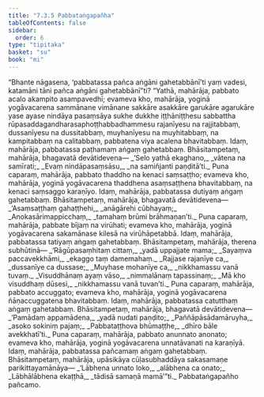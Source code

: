 ```yaml
---
title: "7.3.5 Pabbataṅgapañha"
tableOfContents: false
sidebar:
  order: 6
type: "tipitaka"
basket: "su"
book: "mi"
---
```



<DynamicBreadcrumb />

<Division number="249" book="mi" bookNo="28">

<Paragraph number="1784" book="mi">
“Bhante nāgasena, ‘pabbatassa pañca aṅgāni gahetabbānī’ti yaṃ vadesi, katamāni tāni pañca aṅgāni gahetabbānī”ti? “Yathā, mahārāja, pabbato acalo akampito asampavedhī; evameva kho, mahārāja, yoginā yogāvacarena sammānane vimānane sakkāre asakkāre garukāre agarukāre yase ayase nindāya pasaṃsāya sukhe dukkhe iṭṭhāniṭṭhesu sabbattha rūpasaddagandharasaphoṭṭhabbadhammesu rajanīyesu na rajjitabbaṃ, dussanīyesu na dussitabbaṃ, muyhanīyesu na muyhitabbaṃ, na kampitabbaṃ na calitabbaṃ, pabbatena viya acalena bhavitabbaṃ. Idaṃ, mahārāja, pabbatassa paṭhamaṃ aṅgaṃ gahetabbaṃ. Bhāsitampetaṃ, mahārāja, bhagavatā devātidevena—
</Paragraph>

<Paragraph number="1785" type="verses" book="mi">
_‘Selo yathā ekaghano,_  
_vātena na samīrati;_  
_Evaṃ nindāpasaṃsāsu,_  
_na samiñjanti paṇḍitā’ti._  

</Paragraph>

<Paragraph number="1786" book="mi">
Puna caparaṃ, mahārāja, pabbato thaddho na kenaci saṃsaṭṭho; evameva kho, mahārāja, yoginā yogāvacarena thaddhena asaṃsaṭṭhena bhavitabbaṃ, na kenaci saṃsaggo karaṇīyo. Idaṃ, mahārāja, pabbatassa dutiyaṃ aṅgaṃ gahetabbaṃ. Bhāsitampetaṃ, mahārāja, bhagavatā devātidevena—
</Paragraph>

<Paragraph number="1787" type="verses" book="mi">
_‘Asaṃsaṭṭhaṃ gahaṭṭhehi,_  
_anāgārehi cūbhayaṃ;_  
_Anokasārimappicchaṃ,_  
_tamahaṃ brūmi brāhmaṇan’ti._  

</Paragraph>

<Paragraph number="1788" book="mi">
Puna caparaṃ, mahārāja, pabbate bījaṃ na virūhati; evameva kho, mahārāja, yoginā yogāvacarena sakamānase kilesā na virūhāpetabbā. Idaṃ, mahārāja, pabbatassa tatiyaṃ aṅgaṃ gahetabbaṃ. Bhāsitampetaṃ, mahārāja, therena subhūtinā—
</Paragraph>

<Paragraph number="1789" type="verses" book="mi">
_‘Rāgūpasaṃhitaṃ cittaṃ,_  
_yadā uppajjate mama;_  
_Sayaṃva paccavekkhāmi,_  
_ekaggo taṃ damemahaṃ._  

</Paragraph>

<Paragraph number="1790" type="verses" book="mi">
_Rajjase rajanīye ca,_  
_dussanīye ca dussase;_  
_Muyhase mohanīye ca,_  
_nikkhamassu vanā tuvaṃ._  

</Paragraph>

<Paragraph number="1791" type="verses" book="mi">
_Visuddhānaṃ ayaṃ vāso,_  
_nimmalānaṃ tapassinaṃ;_  
_Mā kho visuddhaṃ dūsesi,_  
_nikkhamassu vanā tuvan’ti._  

</Paragraph>

<Paragraph number="1792" book="mi">
Puna caparaṃ, mahārāja, pabbato accuggato; evameva kho, mahārāja, yoginā yogāvacarena ñāṇaccuggatena bhavitabbaṃ. Idaṃ, mahārāja, pabbatassa catutthaṃ aṅgaṃ gahetabbaṃ. Bhāsitampetaṃ, mahārāja, bhagavatā devātidevena—
</Paragraph>

<Paragraph number="1793" type="verses" book="mi">
_‘Pamādaṃ appamādena,_  
_yadā nudati paṇḍito;_  
_Paññāpāsādamāruyha,_  
_asoko sokiniṃ pajaṃ;_  
_Pabbataṭṭhova bhūmaṭṭhe,_  
_dhīro bāle avekkhatī’ti._  

</Paragraph>

<Paragraph number="1794" book="mi">
Puna caparaṃ, mahārāja, pabbato anunnato anonato; evameva kho, mahārāja, yoginā yogāvacarena unnatāvanati na karaṇīyā. Idaṃ, mahārāja, pabbatassa pañcamaṃ aṅgaṃ gahetabbaṃ. Bhāsitampetaṃ, mahārāja, upāsikāya cūḷasubhaddāya sakasamaṇe parikittayamānāya—
</Paragraph>

<Paragraph number="1795" type="verses" book="mi">
_‘Lābhena unnato loko,_  
_alābhena ca onato;_  
_Lābhālābhena ekaṭṭhā,_  
_tādisā samaṇā mamā’”ti._  


</Paragraph>
</Division>

<Paragraph number="1796" type="center" book="mi">
Pabbataṅgapañho pañcamo.
</Paragraph>